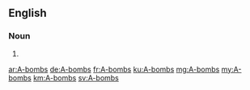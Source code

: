 ==English==

===Noun===
{{head|en|plural|head=A-[[bombs]]}}

# {{plural of|A-bomb|lang=en|nocat=1}}

[[ar:A-bombs]]
[[de:A-bombs]]
[[fr:A-bombs]]
[[ku:A-bombs]]
[[mg:A-bombs]]
[[my:A-bombs]]
[[km:A-bombs]]
[[sv:A-bombs]]